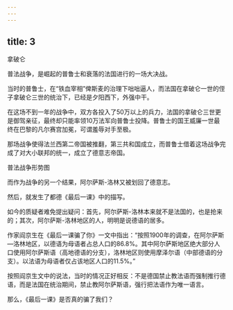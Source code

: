 ```yaml
---
---
---
```

title: 3
---



拿破仑



普法战争，是崛起的普鲁士和衰落的法国进行的一场大决战。

当时的普鲁士，在“铁血宰相”俾斯麦的治理下咄咄逼人，而法国在拿破仑一世的侄子拿破仑三世的统治下，已经是夕阳西下，外强中干。

在这场不到一年的战争中，双方各投入了50万以上的兵力，法国的拿破仑三世更是御驾亲征，最终却只能率领10万法军向普鲁士投降。普鲁士的国王威廉一世最终在巴黎的凡尔赛宫加冕，可谓羞辱对手至极。

那场战争使得法兰西第二帝国被推翻，第三共和国成立，而普鲁士借着这场战争完成了对大小联邦的统一，成立了德意志帝国。

普法战争形势图



而作为战争的另一个结果，阿尔萨斯-洛林又被划回了德意志。

然后，就发生了都德《最后一课》中的描写。

如今的质疑者难免提出疑问：首先，阿尔萨斯-洛林本来就不是法国的，也是抢来的；其次，阿尔萨斯-洛林地区的人，明明是说德语的居多。

作家阎京生在《最后一课骗了你》一文中指出：“按照1900年的调查，在阿尔萨斯―洛林地区，以德语为母语者占总人口的86.8%。其中阿尔萨斯地区绝大部分人口使用阿尔萨斯语（高地德语的分支），洛林地区则使用摩泽尔语（中部德语的分支）。以法语为母语者仅占该地区人口的11.5%。”

按照阎京生文中的说法，当时的情况正好相反：不是德国禁止教法语而强制推行德语，而是法国在统治期间，禁止教阿尔萨斯语，强行把法语作为唯一语言。

那么，《最后一课》是否真的骗了我们？